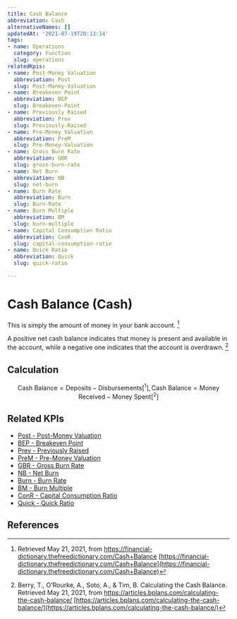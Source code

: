 ```yaml
---
title: Cash Balance
abbreviation: Cash
alternativeNames: []
updatedAt: '2021-07-19T20:13:14'
tags:
- name: Operations
  category: Function
  slug: operations
relatedKpis:
- name: Post-Money Valuation
  abbreviation: Post
  slug: Post-Money-Valuation
- name: Breakeven Point
  abbreviation: BEP
  slug: Breakeven-Point
- name: Previously Raised
  abbreviation: Prev
  slug: Previously-Raised
- name: Pre-Money Valuation
  abbreviation: PreM
  slug: Pre-Money-Valuation
- name: Gross Burn Rate
  abbreviation: GBR
  slug: gross-burn-rate
- name: Net Burn
  abbreviation: NB
  slug: net-burn
- name: Burn Rate
  abbreviation: Burn
  slug: Burn-Rate
- name: Burn Multiple
  abbreviation: BM
  slug: burn-multiple
- name: Capital Consumption Ratio
  abbreviation: ConR
  slug: capital-consumption-ratio
- name: Quick Ratio
  abbreviation: Quick
  slug: quick-ratio

---
```


# Cash Balance (Cash)

This is simply the amount of money in your bank account. [^1] 

A positive net cash balance indicates that money is present and available in the account, while a negative one indicates that the account is overdrawn. [^2]

## Calculation

$$
\textrm{Cash Balance} = \textrm{Deposits} - \textrm{Disbursements} [^1],
\textrm{Cash Balance} = \textrm{Money Received} - \textrm{Money Spent} [^2]
$$



## Related KPIs

- [Post - Post-Money Valuation](/en/kpis/Post-Money-Valuation)
- [BEP - Breakeven Point](/en/kpis/Breakeven-Point)
- [Prev - Previously Raised](/en/kpis/Previously-Raised)
- [PreM - Pre-Money Valuation](/en/kpis/Pre-Money-Valuation)
- [GBR - Gross Burn Rate](/en/kpis/gross-burn-rate)
- [NB - Net Burn](/en/kpis/net-burn)
- [Burn - Burn Rate](/en/kpis/Burn-Rate)
- [BM - Burn Multiple](/en/kpis/burn-multiple)
- [ConR - Capital Consumption Ratio](/en/kpis/capital-consumption-ratio)
- [Quick - Quick Ratio](/en/kpis/quick-ratio)

## References

[^1]:   Retrieved May 21, 2021, from https://financial-dictionary.thefreedictionary.com/Cash+Balance [https://financial-dictionary.thefreedictionary.com/Cash+Balance](https://financial-dictionary.thefreedictionary.com/Cash+Balance)
[^2]: Berry, T., O'Rourke, A., Soto, A., & Tim, B.  Calculating the Cash Balance. Retrieved May 21, 2021, from https://articles.bplans.com/calculating-the-cash-balance/ [https://articles.bplans.com/calculating-the-cash-balance/](https://articles.bplans.com/calculating-the-cash-balance/)
[^3]:   Retrieved May 21, 2021, from https://financial-dictionary.thefreedictionary.com/Cash+Balance [https://financial-dictionary.thefreedictionary.com/Cash+Balance](https://financial-dictionary.thefreedictionary.com/Cash+Balance)
[^4]: Berry, T., O'Rourke, A., Soto, A., & Tim, B.  Calculating the Cash Balance. Retrieved May 21, 2021, from https://articles.bplans.com/calculating-the-cash-balance/ [https://articles.bplans.com/calculating-the-cash-balance/](https://articles.bplans.com/calculating-the-cash-balance/)
